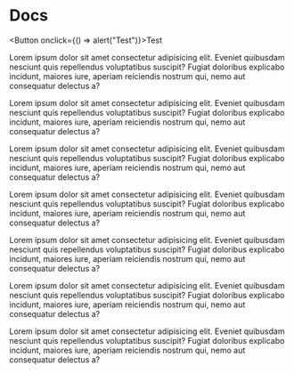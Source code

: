 
# Docs

<Button onclick={() => alert("Test")}>Test</Button>

Lorem ipsum dolor sit amet consectetur adipisicing elit. Eveniet quibusdam nesciunt quis repellendus voluptatibus suscipit? Fugiat
doloribus explicabo incidunt, maiores iure, aperiam reiciendis nostrum
qui, nemo aut consequatur delectus a?

Lorem ipsum dolor sit amet consectetur adipisicing elit. Eveniet quibusdam nesciunt quis repellendus voluptatibus suscipit? Fugiat
doloribus explicabo incidunt, maiores iure, aperiam reiciendis nostrum
qui, nemo aut consequatur delectus a?

Lorem ipsum dolor sit amet consectetur adipisicing elit. Eveniet quibusdam nesciunt quis repellendus voluptatibus suscipit? Fugiat
doloribus explicabo incidunt, maiores iure, aperiam reiciendis nostrum
qui, nemo aut consequatur delectus a?

Lorem ipsum dolor sit amet consectetur adipisicing elit. Eveniet quibusdam nesciunt quis repellendus voluptatibus suscipit? Fugiat
doloribus explicabo incidunt, maiores iure, aperiam reiciendis nostrum
qui, nemo aut consequatur delectus a?

Lorem ipsum dolor sit amet consectetur adipisicing elit. Eveniet quibusdam nesciunt quis repellendus voluptatibus suscipit? Fugiat
doloribus explicabo incidunt, maiores iure, aperiam reiciendis nostrum
qui, nemo aut consequatur delectus a?

Lorem ipsum dolor sit amet consectetur adipisicing elit. Eveniet quibusdam nesciunt quis repellendus voluptatibus suscipit? Fugiat
doloribus explicabo incidunt, maiores iure, aperiam reiciendis nostrum
qui, nemo aut consequatur delectus a?

Lorem ipsum dolor sit amet consectetur adipisicing elit. Eveniet quibusdam nesciunt quis repellendus voluptatibus suscipit? Fugiat
doloribus explicabo incidunt, maiores iure, aperiam reiciendis nostrum
qui, nemo aut consequatur delectus a?